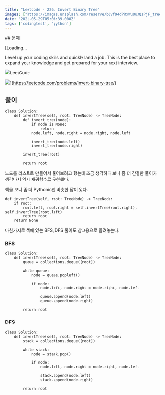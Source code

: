 ```yaml
---
title: "Leetcode - 226. Invert Binary Tree"
images: ["https://images.unsplash.com/reserve/bOvf94dPRxWu0u3QsPjF_tree.jpg?crop=entropy&cs=tinysrgb&fit=max&fm=jpg&ixid=MnwxMTc3M3wwfDF8c2VhcmNofDF8fHRyZWV8ZW58MHx8fHwxNjIyMjY0ODIw&ixlib=rb-1.2.1&q=80&w=2000"]
date: "2021-05-29T05:06:39.000Z"
tags: ['codingtest', 'python']
---
```


<TOCInline toc={props.toc} asDisclosure />
## 문제

[Loading...

Level up your coding skills and quickly land a job. This is the best place to expand your knowledge and get prepared for your next interview.

![](https://leetcode.com/favicon-192x192.png)LeetCode

![](https://leetcode.com/static/images/LeetCode_Sharing.png)](https://leetcode.com/problems/invert-binary-tree/)

## 풀이

```
class Solution:
    def invertTree(self, root: TreeNode) -> TreeNode:
        def invert_tree(node):
            if node is None:
                return
            node.left, node.right = node.right, node.left

            invert_tree(node.left)
            invert_tree(node.right)

        invert_tree(root)

        return root

```

노드를 리스트로 만들어서 풀어보려고 했는데 조금 생각하다 보니 좀 더 간결한 풀이가 생각나서 역시 재귀함수로 구현했다.

책을 보니 좀 더 Pythonic한 비슷한 답이 있다.

```
def invertTree(self, root: TreeNode) -> TreeNode:
    if root:
        root.left, root.right = self.invertTree(root.right), self.invertTree(root.left)
        return root
    return None
```

마찬가지로 책에 있는 BFS, DFS 풀이도 참고용으로 올려놓는다.

### BFS

```
class Solution:
    def invertTree(self, root: TreeNode) -> TreeNode:
        queue = collections.deque([root])

        while queue:
            node = queue.popleft()

            if node:
                node.left, node.right = node.right, node.left

                queue.append(node.left)
                queue.append(node.right)

        return root
```

### DFS

```
class Solution:
    def invertTree(self, root: TreeNode) -> TreeNode:
        stack = collections.deque([root])

        while stack:
            node = stack.pop()

            if node:
                node.left, node.right = node.right, node.left

                stack.append(node.left)
                stack.append(node.right)

        return root
```
